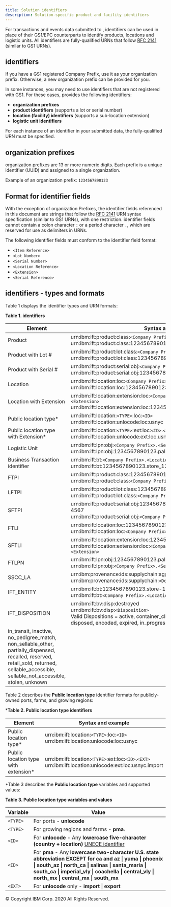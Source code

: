 ```yaml
---
title: Solution identifiers
description: Solution-specific product and facility identifiers
---
```


<PageDescription>

For transactions and events data submitted to <SolutionName />, <SolutionName /> identifiers
can be used in place of their GS1/EPC counterparts to identify products, locations and logistic
units. All <SolutionName /> identifiers are fully-qualified URNs that follow <a href="https://www.ietf.org/rfc/rfc2141.txt" target="_blank">
RFC 2141</a> (similar to GS1 URNs).

</PageDescription>

## <SolutionName /> identifiers

If you have a GS1 registered Company Prefix, use it as your <SolutionName /> organization
prefix. Otherwise, a new <SolutionName /> organization prefix can be provided for you.

In some instances, you may need to use identifiers that are not registered with GS1.
For these cases, **<SolutionName />** provides the following identifiers:

- **<SolutionName /> organization prefixes**
- **<SolutionName /> product identifiers** (supports a lot or serial number)
- **<SolutionName /> location (facility) identifiers** (supports a sub-location extension)
- **<SolutionName /> logistic unit identifiers**

For each instance of an <SolutionName /> identifier in your submitted data, the fully-qualified
URN must be specified.

## <SolutionName /> organization prefixes

<p>
  <SolutionName /> organization prefixes are 13 or more numeric digits. Each prefix is a unique identifier (UUID) and assigned to a single organization.
</p>

Example of an <SolutionName /> organization prefix: `1234567890123`

## Format for <SolutionName /> identifier fields

With the exception of <SolutionName /> organization Prefixes, the <SolutionName /> identifier
fields referenced in this document are strings that follow the <a href="https://www.ietf.org/rfc/rfc2141.txt" target="_blank">
RFC 2141</a> URN syntax specification (similar to GS1 URNs), with one restriction. <SolutionName />
identifier fields cannot contain a colon character `:` or a period character `.`, which are reserved
for use as delimiters in <SolutionName /> URNs.

The following <SolutionName /> identifier fields must conform to the <SolutionName /> identifier field format:

- `<Item Reference>`
- `<Lot Number>`
- `<Serial Number>`
- `<Location Reference>`
- `<Extension>`
- `<Serial Reference>`

## <SolutionName /> identifiers - types and formats

Table 1 displays the <SolutionName /> identifier types and URN formats:

**Table 1. <SolutionName /> identifiers**

|  Element  | Syntax and example |
| --- | --- |
| Product | urn:ibm:ift:product:class:`<Company Prefix>.<Item Reference>` <br /> urn:ibm:ift:product:class:1234567890123.product_123 |
| Product with Lot # | urn:ibm:ift:product:lot:class:`<Company Prefix>.<Item Reference>.<Lot Number>` <br /> urn:ibm:ift:product:lot:class:1234567890123.product_123.lot4 |
| Product with Serial # | urn:ibm:ift:product:serial:obj:`<Company Prefix>.<Item Reference>.<Serial Number>` <br /> urn:ibm:ift:product:serial:obj:1234567890123.product_123.serialnumber_4567 |
| Location | urn:ibm:ift:location:loc:`<Company Prefix>.<Location Reference>` <br /> urn:ibm:ift:location:loc:1234567890123.store_123 |
| Location with Extension | urn:ibm:ift:location:extension:loc:`<Company Prefix>.<Location Reference>.<Extension>` <br /> urn:ibm:ift:location:extension:loc:1234567890123.store_123.producedepartment  |
| Public location type* | urn:ibm:ift:location:`<TYPE>`:loc:`<ID>` <br /> urn:ibm:ift:location:unlocode:loc:usnyc |
| Public location type with Extension* | urn:ibm:ift:location:`<TYPE>`:ext:loc:`<ID>`.`<EXT>` <br /> urn:ibm:ift:location:unlocode:ext:loc:usnyc.import |
| Logistic Unit | urn:ibm:ift:lpn:obj:`<Company Prefix>.<Serial Reference>` <br /> urn:ibm:ift:lpn:obj:1234567890123.pallet_12345678 |
| Business Transaction identifier | urn:ibm:ift:bt:`<Company Prefix>.<Location Reference>.<Transaction Id>` <br />  urn:ibm:ift:bt:1234567890123.store_123.1234 |
| FTPI |urn:ibm:ift:product:class:1234567890123.product-123 <br /> urn:ibm:ift:product:class:`<Company Prefix>.<Item Reference>` |
| LFTPI | urn:ibm:ift:product:lot:class:1234567890123.product-123.lot4 <br /> urn:ibm:ift:product:lot:class:`<Company Prefix>.<Item Reference>.<Lot Number>` |
| SFTPI | urn:ibm:ift:product:serial:obj:1234567890123.product-123.serial-number-4567 <br /> urn:ibm:ift:product:serial:obj:`<Company Prefix>.<Item Reference>.<Serial Number>` |
| FTLI | urn:ibm:ift:location:loc:1234567890123.store-123 <br /> urn:ibm:ift:location:loc:`<Company Prefix>.<Location Reference>` |
| SFTLI | urn:ibm:ift:location:extension:loc:1234567890123.store-123.toy-department <br /> urn:ibm:ift:location:extension:loc:`<Company Prefix>.<Location Reference>.<Extension>` |
| FTLPN | urn:ibm:ift:lpn:obj:1234567890123.pallet-12345678 <br /> urn:ibm:ift:lpn:obj:`<Company Prefix>.<Serial Reference>` |
| SSCC_LA | urn:ibm:provenance:ids:supplychain:aggregation:lpn:5012345.xyz123 <br /> urn:ibm:provenance:ids:supplychain:`<Document Type>`:lpn:`<Company Prefix>`.* |
| IFT_ENTITY | urn:ibm:ift:bt:1234567890123.store-123.1234 <br /> urn:ibm:ift:bt:`<Company Prefix>.<Location Reference>.<Transaction Id>` |
| IFT_DISPOSITION | urn:ibm:ift:bv:disp:destroyed <br /> urn:ibm:ift:bv:disp:`<Disposition>` <br /> Valid Dispositions = active, container_closed, damaged, destroyed, dispensed, disposed, encoded, expired, in_progress,
in_transit, inactive, no_pedigree_match, non_sellable_other, partially_dispensed, recalled, reserved, retail_sold, returned, sellable_accessible, sellable_not_accessible, stolen, unknown |

Table 2 describes the **Public location type** identifier formats for publicly-owned ports, farms, and growing regions:

&#42;**Table 2. <SolutionName /> Public location type identifiers**

|  Element  | Syntax and example |
| --- | --- |
| Public location type* | urn:ibm:ift:location:`<TYPE>`:loc:`<ID>` <br /> urn:ibm:ift:location:unlocode:loc:usnyc |
| Public location type with extension* | urn:ibm:ift:location:`<TYPE>`:ext:loc:`<ID>`.`<EXT>` <br /> urn:ibm:ift:location:unlocode:ext:loc:usnyc.import |

&#42;Table 3 describes the **Public location type** variables and supported values:

**Table 3. Public location type variables and values**

|  Variable | Value |
| --- | --- |
| `<TYPE>` | For ports - **unlocode** |
| `<TYPE>` | For growing regions and farms - **pma**. |
| `<ID>` | For **unlocode** - Any **lowercase five-character (country + location)** <a href="https://www.unece.org/cefact/locode/service/location.html" target="_blank">UNECE identifier</a>  |
| `<ID>` | For **pma** - Any **lowercase two-character U.S. state abbreviation EXCEPT for ca and az** &#124; **yuma &#124; phoenix &#124; south_az &#124; north_ca &#124; salinas &#124; santa_maria &#124; south_ca &#124; imperial_vly &#124; coachella &#124; central_vly &#124; north_mx &#124; central_mx &#124; south_mx**  |
| `<EXT>` | For **unlocode** only - **import** &#124; **export** |

<PageCopyright>© Copyright IBM Corp. 2020 All Rights Reserved.</PageCopyright>

